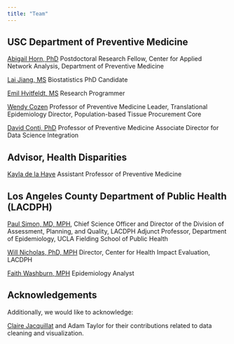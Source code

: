 ```yaml
---
title: "Team"
---
```


## USC Department of Preventive Medicine

[Abigail Horn, PhD](http://abigail-horn.com/)
Postdoctoral Research Fellow, Center for Applied Network Analysis, 
Department of Preventive Medicine

[Lai Jiang, MS](https://scholar.google.com/citations?user=GhsMHqYAAAAJ&hl=en)
Biostatistics PhD Candidate

[Emil Hvitfeldt, MS](https://www.hvitfeldt.me/)
Research Programmer

[Wendy Cozen](https://keck.usc.edu/faculty-search/wendy-cozen/)
Professor of Preventive Medicine
Leader, Translational Epidemiology
Director, Population-based Tissue Procurement Core

[David Conti, PhD](https://keck.usc.edu/faculty-search/david-v-conti/)
Professor of Preventive Medicine
Associate Director for Data Science Integration

## Advisor, Health Disparities

[Kayla de la Haye](https://www.kayladelahaye.net/)
Assistant Professor of Preventive Medicine

## Los Angeles County Department of Public Health (LACDPH)

[Paul Simon, MD, MPH](https://ph.ucla.edu/faculty/simon), 
Chief Science Officer and Director of the Division of Assessment, Planning, and Quality, LACDPH
Adjunct Professor, Department of Epidemiology, UCLA Fielding School of Public Health

[Will Nicholas, PhD, MPH](http://publichealth.lacounty.gov/chie/who_we_are_2.htm)
Director, Center for Health Impact Evaluation, LACDPH

[Faith Washburn, MPH](http://publichealth.lacounty.gov/chie/who_we_are_2.htm)
Epidemiology Analyst

## Acknowledgements

Additionally, we would like to acknowledge:

[Claire Jacquillat](https://www.linkedin.com/authwall?trk=gf&trkInfo=AQG3KVF6rpn2PwAAAXI7ea9Q8QpZmycppjxhhVX6cRMO1bNUfKKoeXR-RvAvfaLx1avEcheI5LQls-QVHsgyskdpxkiYEbxOfrC4jNSZJkJ1skKaVDFr7PxhVPqk3xhETPE39vk=&originalReferer=https://www.google.com/&sessionRedirect=https%3A%2F%2Fwww.linkedin.com%2Fin%2Fclairejacquillat%2Fen-us) and Adam Taylor for their contributions related to data cleaning and visualization.
